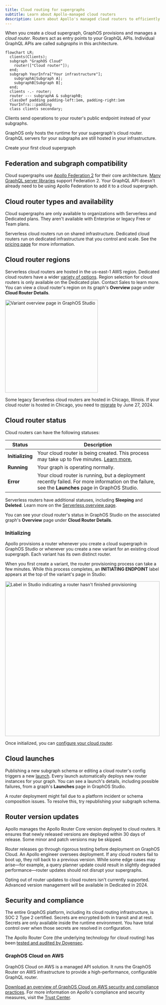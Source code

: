 ```yaml
---
title: Cloud routing for supergraphs
subtitle: Learn about Apollo-managed cloud routers
description: Learn about Apollo's managed cloud routers to efficiently route requests to your GraphQL APIs, ensuring optimal performance and scalability.
---
```


When you create a cloud supergraph, GraphOS provisions and manages a _cloud router_. Routers act as entry points to your GraphQL APIs. Individual GraphQL APIs are called _subgraphs_ in this architecture.

```mermaid
flowchart LR;
  clients(Clients);
  subgraph "GraphOS Cloud"
    router(["Cloud router"]);
  end;
  subgraph YourInfra["Your infrastructure"];
    subgraphA[Subgraph A];
    subgraphB[Subgraph B];
  end;
  clients -.- router;
  router --- subgraphA & subgraphB;
  classDef padding padding-left:1em, padding-right:1em
  YourInfra:::padding
  class clients secondary;
```

Clients send operations to your router's public endpoint instead of your subgraphs.

GraphOS only hosts the runtime for your supergraph's cloud router. GraphQL servers for your subgraphs are still hosted in your infrastructure.

<p>
  <ButtonLink
    href="/graphos/quickstart/cloud/"
    style={{
      marginRight: '10px'
    }}
  >
    Create your first cloud supergraph
  </ButtonLink>
</p>

## Federation and subgraph compatibility

Cloud supergraphs use [Apollo Federation 2](/federation/) for their core architecture. [Many GraphQL server libraries](/federation/building-supergraphs/supported-subgraphs/) support Federation 2. Your GraphQL API doesn't already need to be using Apollo Federation to add it to a cloud supergraph.

## Cloud router types and availability

Cloud supergraphs are only available to organizations with Serverless and Dedicated plans.
They aren't available with Enterprise or legacy Free or Team plans.

Serverless cloud routers run on shared infrastructure. Dedicated cloud routers run on dedicated infrastructure that you control and scale.
See the [pricing page](https://www.apollographql.com/pricing/) for more information.

## Cloud router regions

Serverless cloud routers are hosted in the us-east-1 AWS region. Dedicated cloud routers have a wider [variety of options](./dedicated#runs-on-aws). Region selection for cloud routers is only available on the Dedicated plan. <TrackableLink href="https://www.apollographql.com/contact-sales?type=dedicated&referrer=docs" eventName="content_contact_cloud">Contact Sales</TrackableLink> to learn more.
You can view a cloud router's region on its graph's **Overview** page under **Cloud Router Details**.

<img
  className="screenshot"
  alt="Variant overview page in GraphOS Studio"
  src="../img/router/cloud-router-details.jpg"
  width="300"
/>

<Caution>

Some legacy Serverless cloud routers are hosted in Chicago, Illinois.
If your cloud router is hosted in Chicago, you need to [migrate](./serverless/aws-migration/) by June 27, 2024.

</Caution>

## Cloud router status

Cloud routers can have the following statuses:

| Status           | Description                                                                                                                                       |
| ---------------- | ------------------------------------------------------------------------------------------------------------------------------------------------- |
| **Initializing** | Your cloud router is being created. This process may take up to five minutes. [Learn more.](#initializing)                                        |
| **Running**      | Your graph is operating normally.                                                                                                                 |
| **Error**        | Your cloud router is running, but a deployment recently failed. For more information on the failure, see the **Launches** page in GraphOS Studio. |

<Note>

Serverless routers have additional statuses, including **Sleeping** and **Deleted**. Learn more on the [Serverless overview page](./serverless/#serverless-router-status).

</Note>

You can see your cloud router's status in GraphOS Studio on the associated graph's **Overview** page under **Cloud Router Details**.

### Initializing

Apollo provisions a router whenever you create a cloud supergraph in GraphOS Studio or whenever you create a new variant for an existing cloud supergraph. Each variant has its own distinct router.

When you first create a variant, the router provisioning process can take a few minutes. While this process completes, an **INITIATING ENDPOINT** label appears at the top of the variant's page in Studio:

<img
  className="screenshot"
  alt="Label in Studio indicating a router hasn't finished provisioning"
  src="../img/initiating-endpoint.jpg"
  width="500"
/>

Once initialized, you can [configure your cloud router](./configuration).

## Cloud launches

Publishing a new subgraph schema or editing a cloud router's config triggers a new [launch](/graphos/delivery/launches/). Every launch automatically deploys new router instances for your graph. You can see a launch's details, including possible failures, from a graph's **Launches** page in GraphOS Studio.

<Note>

A router deployment might fail due to a platform incident or schema composition issues. To resolve this, try republishing your subgraph schema.

</Note>

## Router version updates

Apollo manages the Apollo Router Core version deployed to cloud routers. It ensures that newly released versions are deployed within 30 days of release. Some minor and patch versions may be skipped.

Router releases go through rigorous testing before deployment on GraphOS Cloud. An Apollo engineer oversees deployment. If any cloud routers fail to boot up, they roll back to a previous version. While some edge cases may arise—for example, a query planner update could result in slightly degraded performance—router updates should not disrupt your supergraphs.

<Note>

Opting out of router updates to cloud routers isn't currently supported. Advanced version management will be available in Dedicated in 2024.

</Note>

## Security and compliance

The entire GraphOS platform, including its cloud routing infrastructure, is SOC 2 Type 2 certified.
Secrets are encrypted both in transit and at rest.
Secrets are only available inside the runtime environment. You have total control over when those secrets are resolved in configuration.

The Apollo Router Core (the underlying technology for cloud routing) has been [tested and audited by Doyensec](https://doyensec.com/resources/Doyensec_Apollo_Report_Q22022_v4_AfterRetest.pdf).

### GraphOS Cloud on AWS

GraphOS Cloud on AWS is a managed API solution. It runs the GraphOS Router on AWS infrastructure to provide a high-performance, configurable GraphQL router.

[Download an overview of GraphOS Cloud on AWS security and compliance practices](https://www.apollographql.com/trust/request-security-report).
For more information on Apollo's compliance and security measures, visit the [Trust Center](https://www.apollographql.com/trust/compliance-and-security).
